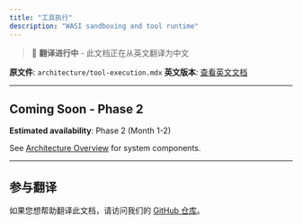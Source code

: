 ```yaml
---
title: "工具执行"
description: "WASI sandboxing and tool runtime"
---
```


> 🚧 **翻译进行中** - 此文档正在从英文翻译为中文

**原文件**: `architecture/tool-execution.mdx`
**英文版本**: [查看英文文档](/en/architecture/tool-execution)

---


## Coming Soon - Phase 2

**Estimated availability**: Phase 2 (Month 1-2)

See [Architecture Overview](/architecture/overview) for system components.


---

## 参与翻译

如果您想帮助翻译此文档，请访问我们的 [GitHub 仓库](https://github.com/Kocoro-lab/Shannon)。
